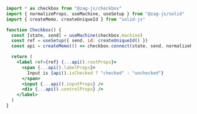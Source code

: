 ```jsx
import * as checkbox from "@zag-js/checkbox"
import { normalizeProps, useMachine, useSetup } from "@zag-js/solid"
import { createMemo, createUniqueId } from "solid-js"

function Checkbox() {
  const [state, send] = useMachine(checkbox.machine)
  const ref = useSetup({ send, id: createUniqueId() })
  const api = createMemo(() => checkbox.connect(state, send, normalizeProps))

  return (
    <label ref={ref} {...api().rootProps}>
      <span {...api().labelProps}>
        Input is {api().isChecked ? "checked" : "unchecked"}
      </span>
      <input {...api().inputProps} />
      <div {...api().controlProps} />
    </label>
  )
}
```
